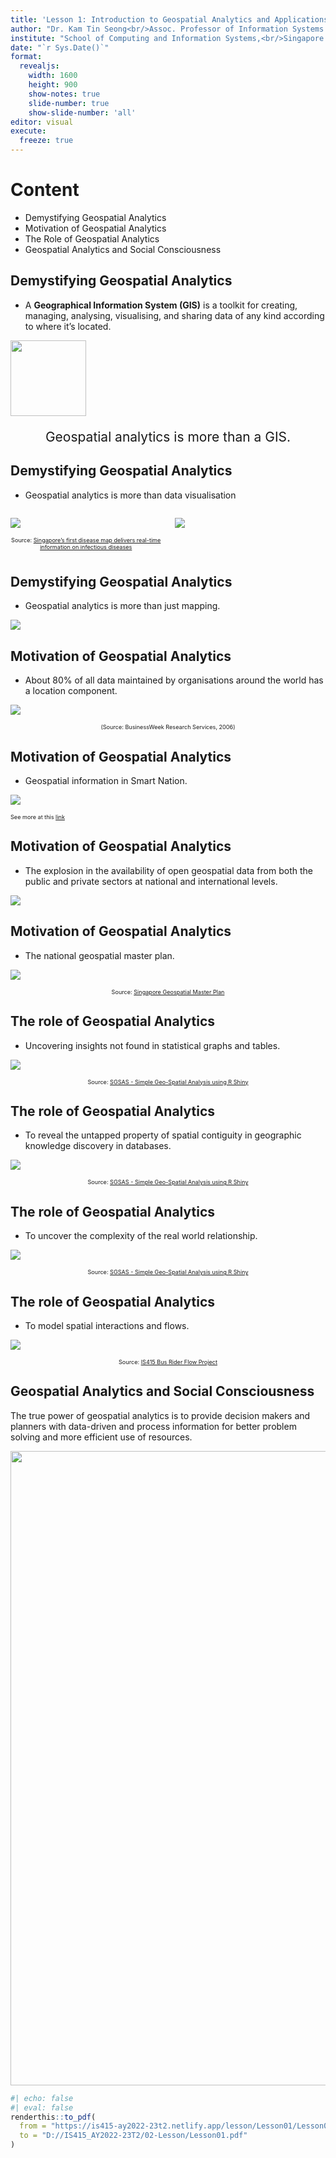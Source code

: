 ```yaml
---
title: 'Lesson 1: Introduction to Geospatial Analytics and Applications'
author: "Dr. Kam Tin Seong<br/>Assoc. Professor of Information Systems (Practice)"
institute: "School of Computing and Information Systems,<br/>Singapore Management University"
date: "`r Sys.Date()`"
format: 
  revealjs:
    width: 1600
    height: 900
    show-notes: true
    slide-number: true
    show-slide-number: 'all'
editor: visual
execute: 
  freeze: true
---
```


# Content

-   Demystifying Geospatial Analytics
-   Motivation of Geospatial Analytics
-   The Role of Geospatial Analytics
-   Geospatial Analytics and Social Consciousness

## Demystifying Geospatial Analytics

-   A **Geographical Information System (GIS)** is a toolkit for creating, managing, analysing, visualising, and sharing data of any kind according to where it's located.

![](img/image1-11.jpg){fig-align="center" width="121"}

::: {style="font-size: 1.5em; text-align: center"}
Geospatial analytics is more than a GIS.
:::

## Demystifying Geospatial Analytics

-   Geospatial analytics is more than data visualisation

:::::: columns
:::: {.column width="50%"}
![](img/image1-6a.jpg)

::: {style="font-size: 0.65em; text-align: center"}
Source: [Singapore's first disease map delivers real-time information on infectious diseases](https://www.straitstimes.com/singapore/health/singapores-first-disease-map-delivers-real-time-information-on-infectious-diseases)
:::
::::

::: {.column width="50%"}
![](img/image1-6b.jpg)
:::
::::::

## Demystifying Geospatial Analytics

-   Geospatial analytics is more than just mapping.

![](img/image1-5.jpg)

## Motivation of Geospatial Analytics

-   About 80% of all data maintained by organisations around the world has a location component.

![](img/image1-1.jpg){fig-align="center"}

::: {style="font-size: 0.65em; text-align: center"}
(Source: BusinessWeek Research Services, 2006)
:::

## Motivation of Geospatial Analytics

-   Geospatial information in Smart Nation.

![](img/image1-2.jpg){fig-align="center"}

::: {style="font-size: 0.65em"}
See more at this [link](http://www.straitstimes.com/news/singapore/more-singapore-stories/story/new-3d-map-collate-local-knowledge-part-smart-nation-pro#sthash.aUxbyCei.dpuf)
:::

## Motivation of Geospatial Analytics

-   The explosion in the availability of open geospatial data from both the public and private sectors at national and international levels.

![](img/image1-3.jpg){fig-align="center"}

## Motivation of Geospatial Analytics

-   The national geospatial master plan.

![](img/image1-4.jpg){fig-align="center"}

::: {style="font-size: 0.65em; text-align: center"}
Source: [Singapore Geospatial Master Plan](https://www.sla.gov.sg/qql/slot/u149/initiatives/Singapore-Geospatial-Master-Plan.pdf)
:::

## The role of Geospatial Analytics

-   Uncovering insights not found in statistical graphs and tables.

![](img/image1-7.jpg)

::: {style="font-size: 0.65em; text-align: center"}
Source: [SGSAS - Simple Geo-Spatial Analysis using R Shiny](https://wiki.smu.edu.sg/1920t2isss608/Group11_application)
:::

## The role of Geospatial Analytics

-   To reveal the untapped property of spatial contiguity in geographic knowledge discovery in databases.

![](img/image1-8.jpg){fig-align="center"}

::: {style="font-size: 0.65em; text-align: center"}
Source: [SGSAS - Simple Geo-Spatial Analysis using R Shiny](https://wiki.smu.edu.sg/1920t2isss608/Group11_application)
:::

## The role of Geospatial Analytics

-   To uncover the complexity of the real world relationship.

![](img/image1-9.jpg){fig-align="center"}

::: {style="font-size: 0.65em; text-align: center"}
Source: [SGSAS - Simple Geo-Spatial Analysis using R Shiny](https://wiki.smu.edu.sg/1920t2isss608/Group11_application)
:::

## The role of Geospatial Analytics

-   To model spatial interactions and flows.

![](img/image1-10.jpg){fig-align="center"}

::: {style="font-size: 0.65em; text-align: center"}
Source: [IS415 Bus Rider Flow Project](https://bus-rider-flow.shinyapps.io/is415-project/)
:::

## Geospatial Analytics and Social Consciousness

The true power of geospatial analytics is to provide decision makers and planners with data-driven and process information for better problem solving and more efficient use of resources.

![](img/image1-12.jpg){fig-align="center" width="1015"}

```r
#| echo: false
#| eval: false
renderthis::to_pdf(
  from = "https://is415-ay2022-23t2.netlify.app/lesson/Lesson01/Lesson01-Introduction_to_GAA.html",
  to = "D://IS415_AY2022-23T2/02-Lesson/Lesson01.pdf"
)
```
